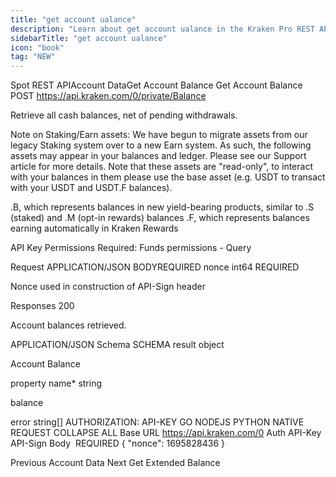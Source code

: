 ```yaml
---
title: "get account ualance"
description: "Learn about get account ualance in the Kraken Pro REST API."
sidebarTitle: "get account ualance"
icon: "book"
tag: "NEW"
---
```

Spot REST APIAccount DataGet Account Balance
Get Account Balance
POST
https://api.kraken.com/0/private/Balance

Retrieve all cash balances, net of pending withdrawals.

Note on Staking/Earn assets: We have begun to migrate assets from our legacy Staking system over to a new Earn system. As such, the following assets may appear in your balances and ledger. Please see our Support article for more details. Note that these assets are "read-only", to interact with your balances in them please use the base asset (e.g. USDT to transact with your USDT and USDT.F balances).

.B, which represents balances in new yield-bearing products, similar to .S (staked) and .M (opt-in rewards) balances
.F, which represents balances earning automatically in Kraken Rewards

API Key Permissions Required: Funds permissions - Query

Request​
APPLICATION/JSON
BODYREQUIRED
nonce
int64
REQUIRED

Nonce used in construction of API-Sign header

Responses​
200

Account balances retrieved.

APPLICATION/JSON
Schema
SCHEMA
result
object

Account Balance

property name*
string

balance

error
string[]
AUTHORIZATION: API-KEY
GO
NODEJS
PYTHON
NATIVE
REQUEST
COLLAPSE ALL
Base URL
https://api.kraken.com/0
Auth
API-Key
API-Sign
Body
 REQUIRED
{
  "nonce": 1695828436
}

Previous
Account Data
Next
Get Extended Balance